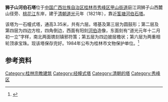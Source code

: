 {{文物保护单位
| 级别 = 市县级
| 省名 = 广西壮族自治区
| 市/县名 = 桂林市
| 图片 = 
| 名称 = 狮子山河伯石塔
| 编号 = 
| 分类 = 古建筑
| 时代 = [[清朝|清]]
| 所在 = [[桂林市|桂林市]][[秀峰区|秀峰区]]
| 登录 = 1984年
}}
'''狮子山河伯石塔'''位于[[中国|中国]][[广西壮族自治区|广西壮族自治区]][[桂林市|桂林市]][[秀峰区|秀峰区]][[甲山街道|甲山街道]]庭江洞狮子山西麓山径旁、[[桃花江|桃花江]]东岸，建于[[清朝|清朝]][[道光|道光]]元年（1821年），靠近[[筌塘河伯石塔|筌塘河伯石塔]]。

该塔为一石幢式塔，通高3.35米，共有六层。塔基及第三层为圆鼓形；第二层及第四层为四边方柱，四角倒边，西面有阳刻[[河伯|河伯]]造像，东面刻有“道光元年十二月初一立”字样，南北两面镌刻镇邪符策；第五层为四边披层檐状；第六层为两重相轮顶承宝珠。现该塔保存完好。1984年公布为桂林市文物保护单位。<ref>{{Cite web |url=http://www.gxdqw.com/bin/mse.exe?seachword=&K=b&A=10&rec=214&run=13 |title=桂林市志·文物志·第二章 古建筑·第三节 寺庙塔堂 |accessdate=2012-03-03 |archive-date=2016-03-04 |archive-url=https://web.archive.org/web/20160304133218/http://www.gxdqw.com/bin/mse.exe?seachword=&K=b&A=10&rec=214&run=13 |dead-url=yes }}</ref>

==参考资料==
{{reflist}}

[[Category:桂林宗教建筑|Category:桂林宗教建筑]]
[[Category:经幢式塔|Category:经幢式塔]]
[[Category:清朝的塔|Category:清朝的塔]]
[[Category:秀峰区|Category:秀峰区]]